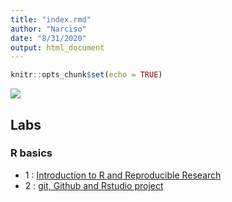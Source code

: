---
title: "index.rmd"
author: "Narciso"
date: "8/31/2020"
output: html_document
---

```{r setup, include=FALSE}
knitr::opts_chunk$set(echo = TRUE)
```

![](Images/Homer_Brain.png)

## Labs

### R basics
* 1 : [Introduction to R and Reproducible Research](Lab1_Narciso.html)
* 2 : [git, Github and Rstudio project](Lab2.html)

